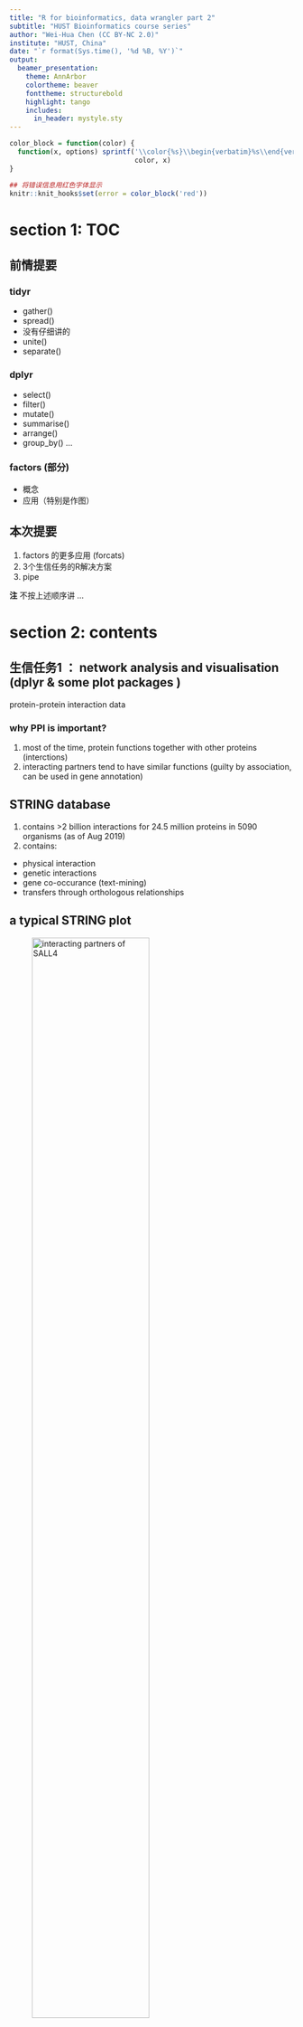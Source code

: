 ```yaml
---
title: "R for bioinformatics, data wrangler part 2"
subtitle: "HUST Bioinformatics course series"
author: "Wei-Hua Chen (CC BY-NC 2.0)"
institute: "HUST, China"
date: "`r format(Sys.time(), '%d %B, %Y')`"
output: 
  beamer_presentation:
    theme: AnnArbor
    colortheme: beaver
    fonttheme: structurebold
    highlight: tango
    includes:
      in_header: mystyle.sty
---
```


```r
color_block = function(color) {
  function(x, options) sprintf('\\color{%s}\\begin{verbatim}%s\\end{verbatim}',
                               color, x)
}

## 将错误信息用红色字体显示
knitr::knit_hooks$set(error = color_block('red'))
```

# section 1: TOC

## 前情提要

### tidyr

* gather()
* spread()
* 没有仔细讲的
 - unite()
 - separate()
 
### dplyr 

* select()
* filter()
* mutate()
* summarise()
* arrange()
* group_by() ... 

### factors (部分)

* 概念
* 应用（特别是作图）

## 本次提要

1. factors 的更多应用 (forcats)
2. 3个生信任务的R解决方案
3. pipe

**注** 不按上述顺序讲 ... 

# section 2: contents

## 生信任务1 ： network analysis and visualisation (dplyr & some plot packages )

protein-protein interaction data

### why PPI is important?

1. most of the time, protein functions together with other proteins (interctions)
2. interacting partners tend to have similar functions (guilty by association, can be used in gene annotation)


## STRING database

1. contains >2 billion interactions for 24.5 million proteins in 5090 organisms (as of Aug 2019)
2. contains: 
 * physical interaction
 * genetic interactions
 * gene co-occurance (text-mining)
 * transfers through orthologous relationships

## a typical STRING plot

![interacting partners of SALL4](images/talk06/string_normal_image.png){height=70%}


## note to previous plot

**note** this plot was generated using the following parameters:

* use SALL4 in human as query
* show only the top ten connectivity partners
* only connectivity score >= 900 (or 0.9) were shown

## tasks of task 1

1. get human PPI data
2. limit the interactions to those with scores >= 900 (or 0.9)
3. find SALL4 and its top ten interaction parteners
4. visualize the PPI network
5. calculate connectivities of sall4 and its top ten parteners in the dataset

**问题** 

生物学意义何在？？

## download human ppi data from STRING

go to : https://string-db.org/cgi/download.pl

![Download human PPI data from STRING](images/talk06/download_human_PPI_from_string.png){height=50%}

## load and load the human PPI data 

\FontSmall

```r
library(tidyverse);
```

```r
## read_csv 也能处理压缩文件！！！ 
ppi <- read_delim( file = "data/talk06/ppi900.txt.gz", col_names = T, 
                   delim =  "\t", quote = "" );

## 查看一下数据 --
ppi %>% filter( gene1 == "SALL4" ) %>% do( head(.,  n = 10 ) );
```

## start to process the data 

\FontSmall 

```r
## get top 10 interacting partners of SALL4 by interaction score ... 
toppart <- ppi %>% filter( gene1 == "SALL4" ) %>% 
  arrange( desc( score ) ) %>% slice( 1:10 );

## get the interaction network consisting the top genes --
genes <- unique( c( "SALL4", toppart$gene2 ) );
netdata <- ppi %>% filter( gene1 %in% genes & gene2 %in% genes );
nrow(netdata);
```

## load the igraph package 

\FontSmall

```r
## -- to make sure the installation will only run once ... 
if (!require("igraph")){ 
  chooseCRANmirror();
  install.packages("igraph");
} 

library( igraph );
```

## visualise the network ...

\FontSmall 

```r
netnet <- graph_from_data_frame( netdata, directed = FALSE );
plot(netnet);
```

## 图的问题

* very ugly
* two lines (redundancy) between every two nodes

## redundancy among data

\FontSmall

```r
netdata %>% filter( gene1 %in% c("SALL4", "NANOG") & gene2 %in% c("SALL4", "NANOG") );
```

## how to remove redundancy? 

\FontSmall 

```r
## create a new column, sort the two gene names, and concatenate them ... 
testdata <- 
  netdata %>% filter( gene1 %in% c("SALL4", "NANOG") & gene2 %in% c("SALL4", "NANOG") ) %>% 
  mutate( group  =  
            if_else( gene1 > gene2, 
                     str_c( gene1, gene2, sep = "-" ), 
                     str_c( gene2, gene1, sep = "-" ) ) );

testdata;
```

\FontNormal

**Note** ```str_c``` is from the ```stringr``` package!! 

## remove redundancy!

\FontSmall 

```r
testdata %>% group_by( group ) %>% slice( 1 );
```

## remove redundancy, cont. 

\FontSmall 

```r
netdata.nr <- 
  netdata %>% 
  mutate( group  =  
            if_else( gene1 > gene2, 
                     str_c( gene1, gene2, sep = "-" ), 
                     str_c( gene2, gene1, sep = "-" ) ) ) %>% 
  group_by( group ) %>% slice( 1 );

nrow(netdata.nr);
```

## plot the non-redundant data 

\FontSmall

```r
netnet.nr <- graph_from_data_frame( netdata.nr, directed = FALSE );
plot(netnet.nr);
```

## redundant 的数据可以用来计算 degree

\FontSmall

```r
net.stats <- 
  netdata %>% group_by( gene1 ) %>% summarise( degree = n() ) %>% 
  arrange( desc (degree) );
net.stats;
```

## 继续美化 network

\FontSmall

```r
## node大小由degree决定
## 查看网络中基因名存储的顺序
V(netnet.nr)$name; 
## 获取它们相对应的 degree ...
net.stats[match( V(netnet.nr)$name , net.stats$gene1 ),  ];
```

## 继续美化 network, cont.

\FontSmall

```r
vertex_attr(netnet.nr, "size") <- 
  net.stats$degree[match( V(netnet.nr)$name , net.stats$gene1 ) ] * 2;
plot( netnet.nr );
```

## 更多美化

详见：

1. [igraph introduction](https://www.jessesadler.com/post/network-analysis-with-r/)
2. [a comprehensive network visualisation tutorial in R](https://kateto.net/network-visualization): igraph and beyond

![Example final outcomes](images/talk06/igraph_example.png){height=40%}

## other network visualisation packages

1. [ggnet](https://briatte.github.io/ggnet/)
2. [interactive networkD3 R package](http://www.sthda.com/english/articles/33-social-network-analysis/137-interactive-network-visualization-using-r/)
3. plotly.js
4. D3

## 生信任务2 : 宏基因基因数据展示的小应用 (forcats)

![肠道物种丰度示意图](images/talk06/gmrepo_run_statistics.png){height=60%}

Find more at the [GMrepo database](https://gmrepo.humangut.info/home).

## 什么是宏基因组？

Metagenomics is the study of genetic material recovered directly from environmental samples. 

### research contents 

- mostly prokaryotes
- unicellular eukaryotes
- viruses

### techniques

- 16S (universially conserved gene in prokaryotes)
- whole genome sequencing (WGS or metagenomics)

## what can metagenomics do?

- identify new species
- reveal species kinds and abundances 
- relate species changes to human health and disease

## biomes

![Biomes](images/talk06/ebi_metagenomics_biomes_aug8_2019.png){height=60%}

Screenshot taken from the [EBI metagenomics database](https://www.ebi.ac.uk/metagenomics/) on Aug 8, 2019.

## enviromental microbiome

- soil
- ocean 

![The tara oceans expedition](images/talk06/tara_oceans_boat.jpg){height=50%}

## host associated microbiomes 

- human body sites
- animals & plants 

![NIH human microbiome project](images/talk06/iHMP.png){height=30%}

## why human gut microbiota is important?

![human gut microbita](images/talk06/GutMicrobeInfographic.png){height=60%}

## tasks of human gut microbiota analysis

- identify new species
- find good, bad and commensal microbes
- link microbial variations to human health
- mechanisms
- modulation, intervention and regulation

## typical human gut microbiome data

Species abundances

\FontSmall

```r
abu <- read_delim(file = "data/talk06/relative_abundance_for_RUN_ERR1072629_taxonlevel_species.txt",
                  delim = "\t", quote = "", comment = "#");

nrow(abu);
```

## Species abundances, cont.

\FontSmall

```r
abu %>% arrange( desc( relative_abundance ) ) %>% do( head(., n = 10) );
```

## 相对丰度作图要求

1. 按丰度从高到低排序
2. 只取前10个species (保留10行)
3. 将后面的丰度累加在一起，汇总为“Others”分类

## 数据处理

\FontSmall

```r
library( tidytidbits );
abu.dat <- 
  abu %>% arrange( desc( relative_abundance ) ) %>% 
    lump_rows( scientific_name, relative_abundance, n = 10, other_level = "Others" );

head(abu.dat, n = 11);
```


## 尝试作图

\FontSmall

```r
ggplot(abu.dat, aes(x = scientific_name, y = relative_abundance, fill = scientific_name ) ) + 
  geom_bar( stat = "identity" ) + 
  coord_flip()
```

## 调整排列顺序

\FontSmall

```r
## 用 forcat 包的 fct_reorder 函数; 注意它3个参数的意义！！！
ggplot(abu.dat, aes(x = fct_reorder( scientific_name, relative_abundance, .desc = F), 
                    y = relative_abundance, fill = scientific_name ) ) + 
  geom_bar( stat = "identity" ) + 
  coord_flip() + xlab("Species") + ylab( "Relative abundance %" ) 
```

## 更多 forcats 的应用 ... 

see here: https://cran.r-project.org/web/packages/forcats/vignettes/forcats.html

更多应用将会在 作图 （ggplot2） 时讲到。

## 生信任务3 : 整合基因表达、甲基化、突变数据 (dplyr::join)

在生信分析中，常需要将多个来源的数据整合在一个表格中，以方便后续分析。

\FontSmall

```r
meth <- read_delim( file = "data/talk06/methylation_data.txt.gz", 
                    delim = "\t", quote = "", col_names = T);

head(meth, n = 3);
```

\FontNormal

**问题** 什么是甲基化？？

## 表达数据

\FontSmall

```r
expr <- read_delim( file = "data/talk06/expression_data.txt.gz",
                    delim = "\t", quote = "", col_names = T );

head( expr, n = 5);
```

## 整合后的结果应该是什么？？

| gene    | TSS200  | TSS1500 | UTR | body | expression |
|--------|---------|---------|-----|---------------|----------|
| gene1   | 0.1      | 0.2 | NA  |  0.8 | 100 | 
| gene2   | 0.12      | 0.32 | NA  | 0.9  | 18 | 

... 

## 第一种方法，使用 spread 

先合并，再 spread 
用 ```bind_rows ``` 合并两个 tibble 时，列名需要一致

\FontSmall
```r
meth2 <- meth %>% select( gene, group=site, value=methylation_score );
head(meth2, n=2);

expr2 <- expr %>% mutate( group = "rkpm" ) %>%
  select( gene, group, value=rkpm ) %>% 
  group_by( gene ) %>% slice( 1 );
head(expr2, n=2);
```

\FontNormal

**注：** gene name 与 group 组合必须是唯一的。即：基因A只能有一个表达量值。

## 合并 & spread 

\FontSmall

```r
comb <- bind_rows( meth2, expr2 );
comb.wide <- comb %>% spread( group, value );

head(comb.wide);
```

## 方法二：使用 join ...

首先对 methylation 数据进行处理

\FontSmall

```r
meth3 <- 
  meth %>% spread( site, methylation_score );

head(meth3);
```


## dplyr::join

\FontSmall

```r
comb2 <- left_join( meth3, expr2, by = "gene" ) %>% select( -group );
head(comb2);
```

\FontNormal

**注意** left_join 的语法 

## join 详解

- left_join(): return all rows from x, and all columns from x and y. Rows in x with no match in y will have NA values in the new columns. If there are multiple matches between x and y, all combinations of the matches are returned.

- inner_join()
- right_join()
- full_join()

更多请见： https://dplyr.tidyverse.org/reference/join.html

# section 3: pipe 

## 什么是 pipe ？ 

* pipe 就是 ``` %>% ```
* it comes from the ``` magrittr ``` package by **Stefan Milton Bache**
* Packages in the tidyverse load %>% for you automatically, so you don’t usually load magrittr explicitly. 
* 实质是中间值的传递

示例：

\FontSmall

```r
## 比如：这段代码可以合并为：
comb <- bind_rows( meth2, expr2 );
comb.wide <- comb %>% spread( group, value );

## -- 新代码 ... 
bind_rows( meth2, expr2 ) %>%
  spread( group, value );
```

## 是否所有函数都支持 pipe ？ 

是的。

通常需要用 ``` . ``` 指代传递来的数据，并以参数的形式赋予下游函数:

\FontSmall
```r
ppi %>% filter( gene1 == "SALL4" ) %>% do( head(.,  n = 10 ) );

## 也可以写为
ppi %>% filter( gene1 == "SALL4" ) %>% head(.,  n = 10 );
```

## 其它形式的 pipe 

``` %T>% ``` : 返回上游的值 （？？？）

\FontSmall

```r
library(magrittr)
## 示例：res1 是空值 ... 
res1 <- 
  rnorm(100) %>%
    matrix(ncol = 2) %>%
    plot();
```

## %T>%: 返回上游值 (left-side values)

\FontSmall 

```r
## 示例：res2 是 matrix() 内容 ... 
res2 <- 
  rnorm(100) %>%
    matrix(ncol = 2) %T>%
    plot();
```

## %T>%: 返回上游值 (left-side values), cont. 

\FontSmall 

```r
head(res2);
```

## %$% ： attach ??? 

\FontSmall
```r
attach( mtcars ); ## note the warning message ... 
cor.test( cyl, mpg ); ## 汽缸数与燃油效率
```

## %$% ： attach ??? , cont. 

\FontSmall

```r
detach( mtcars );
with( mtcars, cor.test( cyl, mpg ) );
```

## %$% ： attach ??? , cont. 

\FontSmall

```r
mtcars %$% 
  cor.test( cyl, mpg );
```

## 其它 pipe 及注意事项

\FontSmall

```r
## 双向 pipe 
mtcars %<>% transform(cyl = cyl * 2); 
```

**注** 

* pipe 的使用可以使思路更清晰
* 因此，尽量使用 ``` %>% ``` （方向明确），而不使用其它方向不明确的 pipe 

# section 4: Exercise & home work 

## 练习

练习本堂讲到的三个示例

用示例2的数据画饼图

```r
ggplot(abu.dat, aes(x = fct_reorder( scientific_name, relative_abundance, .desc = F), 
                    y = relative_abundance, fill = scientific_name ) ) + 
  geom_bar( stat = "identity" ) + 
  coord_polar(  ) + xlab("Species") + ylab( "Relative abundance %" ) 
```

## 作业： pie chart 

![make a pie chart like this using the meteagenomics data](images/talk06/121-ggplot-pie-chart-donut-chart-1.png){height=50%}

详见： https://www.datanovia.com/en/blog/how-to-create-a-pie-chart-in-r-using-ggplot2/

## 更多练习

- join: https://r4ds.had.co.nz/relational-data.html
- forcats: https://cran.r-project.org/web/packages/forcats/vignettes/forcats.html

## 下次预告

Strings and regular expression

